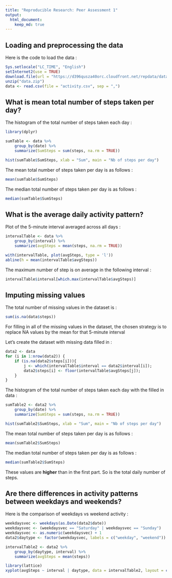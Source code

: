 ```yaml
---
title: "Reproducible Research: Peer Assessment 1"
output: 
  html_document:
    keep_md: true
---
```



## Loading and preprocessing the data

Here is the code to load the data :

```r
Sys.setlocale("LC_TIME", "English")
setInternet2(use = TRUE)
download.file(url = "https://d396qusza40orc.cloudfront.net/repdata/data/activity.zip", destfile = "data.zip", mode = "wb")
unzip("data.zip")
data <- read.csv(file = "activity.csv", sep = ",")
```


## What is mean total number of steps taken per day?

The histogram of the total number of steps taken each day :

```r
library(dplyr)

sumTable <- data %>%
    group_by(date) %>%
    summarize(SumSteps = sum(steps, na.rm = TRUE))

hist(sumTable$SumSteps, xlab = "Sum", main = "Nb of steps per day")
```

The mean total number of steps taken per day is as follows :
```r
mean(sumTable$SumSteps)
```

The median total number of steps taken per day is as follows :
```r
median(sumTable$SumSteps)
```

## What is the average daily activity pattern?

Plot of the 5-minute interval averaged across all days :

```r
intervalTable <- data %>%
    group_by(interval) %>%
    summarize(avgSteps = mean(steps, na.rm = TRUE))

with(intervalTable, plot(avgSteps, type = 'l'))
abline(h = mean(intervalTable$avgSteps))
```

The maximum number of step is on average in the following interval :

```r
intervalTable$interval[which.max(intervalTable$avgSteps)]
```

## Imputing missing values

The total number of missing values in the dataset is :

```r
sum(is.na(data$steps))
```

For filling in all of the missing values in the dataset, the chosen strategy is to replace NA values by the mean for that 5-minute interval

Let's create the dataset with missing data filled in :

```r
data2 <- data
for (i in 1:nrow(data2)) {
    if (is.na(data2$steps[i])){
        j <- which(intervalTable$interval == data2$interval[i]);
        data2$steps[i] <- floor(intervalTable$avgSteps[j]);
    }
}
```

The histogram of the total number of steps taken each day with the filled in data :

```r

sumTable2 <- data2 %>%
    group_by(date) %>%
    summarize(SumSteps = sum(steps, na.rm = TRUE))

hist(sumTable2$SumSteps, xlab = "Sum", main = "Nb of steps per day")
```

The mean total number of steps taken per day is as follows :
```r
mean(sumTable2$SumSteps)
```

The median total number of steps taken per day is as follows :
```r
median(sumTable2$SumSteps)
```

These values are **higher** than in the first part. So is the total daily number of steps.

## Are there differences in activity patterns between weekdays and weekends?

Here is the comparison of weekdays vs weekend activity :

```r

weekdaysvec <- weekdays(as.Date(data2$date))
weekdaysvec <- (weekdaysvec == "Saturday" | weekdaysvec == "Sunday")
weekdaysvec <- as.numeric(weekdaysvec) + 1
data2$daytype <- factor(weekdaysvec, labels = c("weekday", "weekend"))

intervalTable2 <- data2 %>%
    group_by(daytype, interval) %>%
    summarize(avgSteps = mean(steps))

library(lattice)
xyplot(avgSteps ~ interval | daytype, data = intervalTable2, layout = c(1,2), ylab = "Number of steps", type = "l")

```

